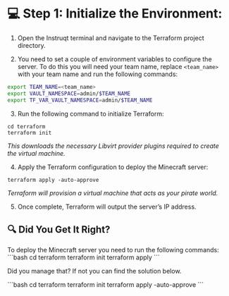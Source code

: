 # 💻 Step 1: Initialize the Environment:
 1. Open the Instruqt terminal and navigate to the Terraform project directory.

 2. You need to set a couple of environment variables to configure the server. 
 To do this you will need your team name, replace `<team_name>` with your team 
 name and run the following commands:

 ```bash
export TEAM_NAME=<team_name>
export VAULT_NAMESPACE=admin/$TEAM_NAME
export TF_VAR_VAULT_NAMESPACE=admin/$TEAM_NAME
 ```

 3. Run the following command to initialize Terraform:

 ```
cd terraform
terraform init
```
*_This downloads the necessary Libvirt provider plugins required to create the virtual machine_.*

4. Apply the Terraform configuration to deploy the Minecraft server:

```
terraform apply -auto-approve
```
*_Terraform will provision a virtual machine that acts as your pirate world_.*

5. Once complete, Terraform will output the server’s IP address.

## 🔍 Did You Get It Right?

<Task id="apply_terraform_configuration">
To deploy the Minecraft server you need to run the following commands:
```bash
cd terraform
terraform init
terraform apply
```
</Task>

Did you manage that? If not you can find the solution below.

<Solution title="Solution: terraform apply">
```bash
cd terraform
terraform init
terraform apply -auto-approve
```
</Solution>